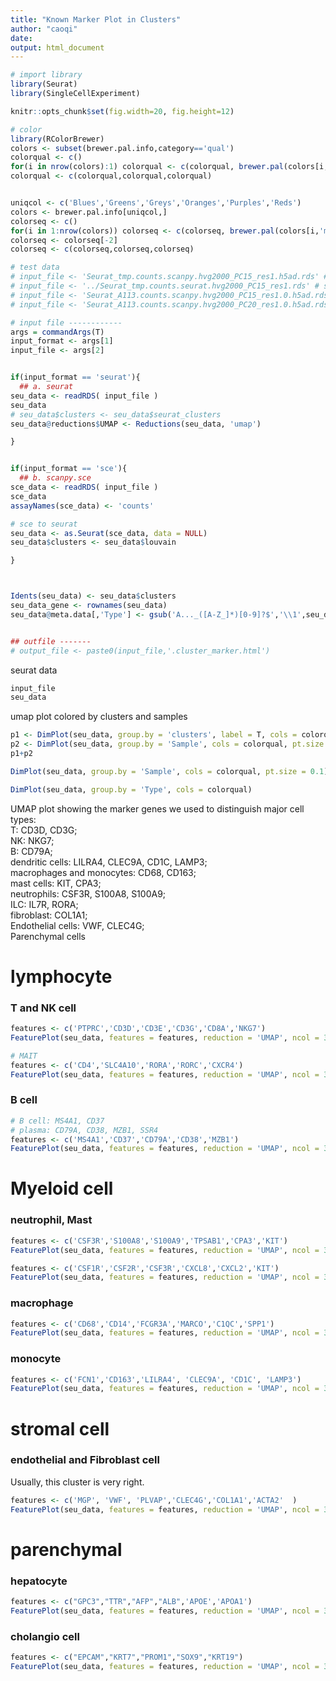 ```yaml
---
title: "Known Marker Plot in Clusters"
author: "caoqi"
date: 
output: html_document
---
```



```r
# import library 
library(Seurat)
library(SingleCellExperiment)

knitr::opts_chunk$set(fig.width=20, fig.height=12) 

# color
library(RColorBrewer)
colors <- subset(brewer.pal.info,category=='qual')
colorqual <- c()
for(i in nrow(colors):1) colorqual <- c(colorqual, brewer.pal(colors[i,'maxcolors'], name = rownames(colors)[i]) )
colorqual <- c(colorqual,colorqual,colorqual)


uniqcol <- c('Blues','Greens','Greys','Oranges','Purples','Reds')
colors <- brewer.pal.info[uniqcol,]
colorseq <- c()
for(i in 1:nrow(colors)) colorseq <- c(colorseq, brewer.pal(colors[i,'maxcolors'], name = rownames(colors)[i]) )
colorseq <- colorseq[-2]
colorseq <- c(colorseq,colorseq,colorseq)

```



```r
# test data
# input_file <- 'Seurat_tmp.counts.scanpy.hvg2000_PC15_res1.h5ad.rds' # scanpy.sce.rds
# input_file <- '../Seurat_tmp.counts.seurat.hvg2000_PC15_res1.rds' # seurat.rds
# input_file <- 'Seurat_A113.counts.scanpy.hvg2000_PC15_res1.0.h5ad.rds'
# input_file <- 'Seurat_A113.counts.scanpy.hvg2000_PC20_res1.0.h5ad.rds'

# input file ------------
args = commandArgs(T)
input_format <- args[1]
input_file <- args[2]


if(input_format == 'seurat'){
  ## a. seurat 
seu_data <- readRDS( input_file )
seu_data
# seu_data$clusters <- seu_data$seurat_clusters
seu_data@reductions$UMAP <- Reductions(seu_data, 'umap')

}


if(input_format == 'sce'){
  ## b. scanpy.sce 
sce_data <- readRDS( input_file )
sce_data
assayNames(sce_data) <- 'counts'

# sce to seurat 
seu_data <- as.Seurat(sce_data, data = NULL)
seu_data$clusters <- seu_data$louvain

}



Idents(seu_data) <- seu_data$clusters
seu_data_gene <- rownames(seu_data)
seu_data@meta.data[,'Type'] <- gsub('A..._([A-Z_]*)[0-9]?$','\\1',seu_data$Sample)


## outfile -------
# output_file <- paste0(input_file,'.cluster_marker.html')

```


seurat data 
```r
input_file
seu_data
```

umap plot colored by clusters and samples
```r
p1 <- DimPlot(seu_data, group.by = 'clusters', label = T, cols = colorqual) + NoLegend()
p2 <- DimPlot(seu_data, group.by = 'Sample', cols = colorqual, pt.size = 0.1) + NoLegend()
p1+p2
```


```r
DimPlot(seu_data, group.by = 'Sample', cols = colorqual, pt.size = 0.1)
```



```r
DimPlot(seu_data, group.by = 'Type', cols = colorqual)
```



UMAP plot showing the marker genes we used to distinguish major cell types:   
T: CD3D, CD3G;   
NK: NKG7;   
B: CD79A;   
dendritic cells: LILRA4, CLEC9A, CD1C, LAMP3;   
macrophages and monocytes: CD68, CD163;   
mast cells: KIT, CPA3;   
neutrophils: CSF3R, S100A8, S100A9;   
ILC: IL7R, RORA;   
fibroblast: COL1A1;   
Endothelial cells: VWF, CLEC4G;   
Parenchymal cells


# lymphocyte
### T and NK cell
```r
features <- c('PTPRC','CD3D','CD3E','CD3G','CD8A','NKG7')
FeaturePlot(seu_data, features = features, reduction = 'UMAP', ncol = 3, label = T)

# MAIT
features <- c('CD4','SLC4A10','RORA','RORC','CXCR4')
FeaturePlot(seu_data, features = features, reduction = 'UMAP', ncol = 3, label = T)
```



### B cell 
```r
# B cell: MS4A1, CD37
# plasma: CD79A, CD38, MZB1, SSR4
features <- c('MS4A1','CD37','CD79A','CD38','MZB1')
FeaturePlot(seu_data, features = features, reduction = 'UMAP', ncol = 3, label = T)
```



# Myeloid cell 
### neutrophil, Mast
```r
features <- c('CSF3R','S100A8','S100A9','TPSAB1','CPA3','KIT')
FeaturePlot(seu_data, features = features, reduction = 'UMAP', ncol = 3, label = T)

features <- c('CSF1R','CSF2R','CSF3R','CXCL8','CXCL2','KIT')
FeaturePlot(seu_data, features = features, reduction = 'UMAP', ncol = 3, label = T)

```


### macrophage
```r
features <- c('CD68','CD14','FCGR3A','MARCO','C1QC','SPP1')
FeaturePlot(seu_data, features = features, reduction = 'UMAP', ncol = 3, label = T)
```


### monocyte 
```r
features <- c('FCN1','CD163','LILRA4', 'CLEC9A', 'CD1C', 'LAMP3')
FeaturePlot(seu_data, features = features, reduction = 'UMAP', ncol = 3, label = T)
```


# stromal cell 
### endothelial and Fibroblast cell
Usually, this cluster is very right.
```r
features <- c('MGP', 'VWF', 'PLVAP','CLEC4G','COL1A1','ACTA2'  )
FeaturePlot(seu_data, features = features, reduction = 'UMAP', ncol = 3, label = T)
```




# parenchymal 
### hepatocyte
```r
features <- c("GPC3","TTR","AFP","ALB",'APOE','APOA1')
FeaturePlot(seu_data, features = features, reduction = 'UMAP', ncol = 3, label = T)
```


### cholangio cell
```r
features <- c("EPCAM","KRT7","PROM1","SOX9","KRT19")
FeaturePlot(seu_data, features = features, reduction = 'UMAP', ncol = 3, label = T)
```
